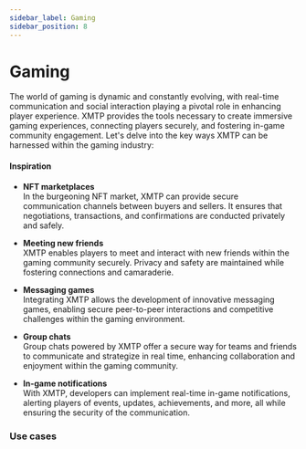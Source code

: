 ```yaml
---
sidebar_label: Gaming
sidebar_position: 8
---
```


# Gaming

The world of gaming is dynamic and constantly evolving, with real-time communication and social interaction playing a pivotal role in enhancing player experience. XMTP provides the tools necessary to create immersive gaming experiences, connecting players securely, and fostering in-game community engagement. Let's delve into the key ways XMTP can be harnessed within the gaming industry:

#### Inspiration

- **NFT marketplaces**  
   In the burgeoning NFT market, XMTP can provide secure communication channels between buyers and sellers. It ensures that negotiations, transactions, and confirmations are conducted privately and safely.

- **Meeting new friends**  
   XMTP enables players to meet and interact with new friends within the gaming community securely. Privacy and safety are maintained while fostering connections and camaraderie.

- **Messaging games**  
   Integrating XMTP allows the development of innovative messaging games, enabling secure peer-to-peer interactions and competitive challenges within the gaming environment.

- **Group chats**  
   Group chats powered by XMTP offer a secure way for teams and friends to communicate and strategize in real time, enhancing collaboration and enjoyment within the gaming community.

- **In-game notifications**  
   With XMTP, developers can implement real-time in-game notifications, alerting players of events, updates, achievements, and more, all while ensuring the security of the communication.

### Use cases


<Usecases />
